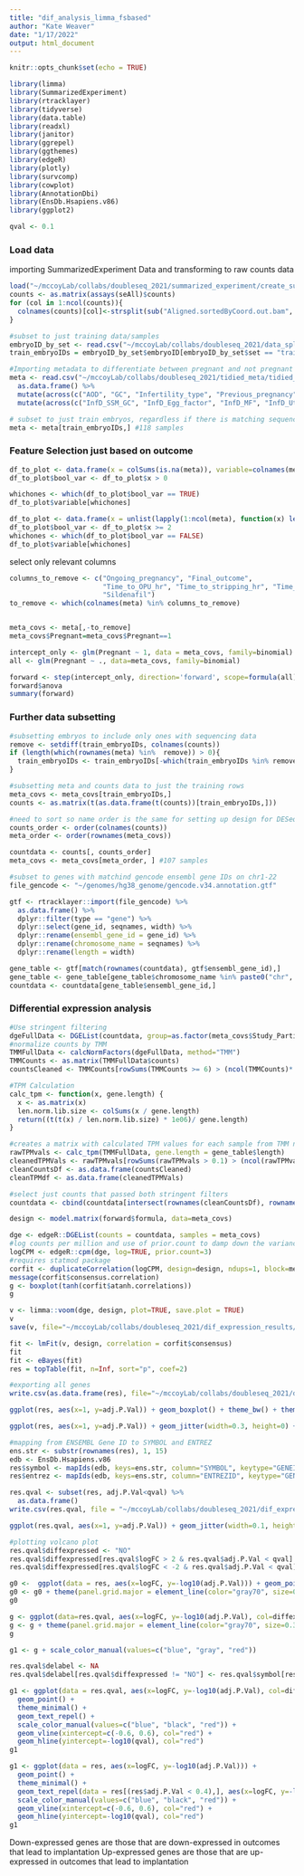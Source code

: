 ```yaml
---
title: "dif_analysis_limma_fsbased"
author: "Kate Weaver"
date: "1/17/2022"
output: html_document
---
```


```r
knitr::opts_chunk$set(echo = TRUE)
```

```r
library(limma)
library(SummarizedExperiment)
library(rtracklayer)
library(tidyverse)
library(data.table)
library(readxl)
library(janitor)
library(ggrepel)
library(ggthemes)
library(edgeR)
library(plotly)
library(survcomp)
library(cowplot)
library(AnnotationDbi)
library(EnsDb.Hsapiens.v86)
library(ggplot2)
```

```r
qval <- 0.1
```

### Load data

importing SummarizedExperiment Data and transforming to raw counts data
```r
load("~/mccoyLab/collabs/doubleseq_2021/summarized_experiment/create_summarized_experiment_allNov2021.Rdata")
counts <- as.matrix(assays(seAll)$counts)
for (col in 1:ncol(counts)){
  colnames(counts)[col]<-strsplit(sub("Aligned.sortedByCoord.out.bam", "", colnames(counts)[col]), "_")[[1]][1]
}
```

```r
#subset to just training data/samples
embryoID_by_set <- read.csv("~/mccoyLab/collabs/doubleseq_2021/data_split/embryo_bySet_full_kw_20211217.csv", col.names=c("embryoID", "set"))
train_embryoIDs = embryoID_by_set$embryoID[embryoID_by_set$set == "train"]

#Importing metadata to differentiate between pregnant and not pregnant and other main covariates
meta <- read.csv("~/mccoyLab/collabs/doubleseq_2021/tidied_meta/tidied_meta_CREATE_kw_20211217.csv", row.names = 1) %>% 
  as.data.frame() %>% 
  mutate(across(c("AOD", "GC", "Infertility_type", "Previous_pregnancy", "Past_surgical_hist", "Pregnant", "Ongoing_pregnancy", "Final_outcome", "Embryo_grade_at_freezing", "Interpretation", "cDNA_RT_Date", "Library_Prep_Date", "Sequencing_Date", "Study_Participant_ID"), as.factor)) %>%
  mutate(across(c("InfD_SSM_GC", "InfD_Egg_factor", "InfD_MF", "InfD_Uterine_factor", "InfD_TF", "InfD_RPL", "InfD_RIF", "InfD_Unexplained", "PMdH_none", "PMdH_vasculitis", "PMdH_immune", "PMdH_stress_hormones"), as.factor))

# subset to just train embryos, regardless if there is matching sequencing data or not
meta <- meta[train_embryoIDs,] #118 samples
```

### Feature Selection just based on outcome

```r
df_to_plot <- data.frame(x = colSums(is.na(meta)), variable=colnames(meta))
df_to_plot$bool_var <- df_to_plot$x > 0

whichones <- which(df_to_plot$bool_var == TRUE)
df_to_plot$variable[whichones]
```

```r
df_to_plot <- data.frame(x = unlist(lapply(1:ncol(meta), function(x) length(unique(meta[,x])))), variable=colnames(meta))
df_to_plot$bool_var <- df_to_plot$x >= 2
whichones <- which(df_to_plot$bool_var == FALSE)
df_to_plot$variable[whichones]
```

select only relevant columns
```r
columns_to_remove <- c("Ongoing_pregnancy", "Final_outcome",
                       "Time_to_OPU_hr", "Time_to_stripping_hr", "Time_to_ICSI_hr", "Time_to_Biopsy_hr", "AMH",
                       "Sildenafil")
to_remove <- which(colnames(meta) %in% columns_to_remove)


meta_covs <- meta[,-to_remove]
meta_covs$Pregnant=meta_covs$Pregnant==1
```


```r
intercept_only <- glm(Pregnant ~ 1, data = meta_covs, family=binomial)
all <- glm(Pregnant ~ ., data=meta_covs, family=binomial)
```

```r
forward <- step(intercept_only, direction='forward', scope=formula(all), trace=0)
forward$anova
summary(forward)
```

### Further data subsetting

```r
#subsetting embryos to include only ones with sequencing data            
remove <- setdiff(train_embryoIDs, colnames(counts))
if (length(which(rownames(meta) %in%  remove)) > 0){
  train_embryoIDs <- train_embryoIDs[-which(train_embryoIDs %in% remove)]
}

#subsetting meta and counts data to just the training rows            
meta_covs <- meta_covs[train_embryoIDs,]
counts <- as.matrix(t(as.data.frame(t(counts))[train_embryoIDs,]))

#need to sort so name order is the same for setting up design for DESeq experiment
counts_order <- order(colnames(counts))
meta_order <- order(rownames(meta_covs))

countdata <- counts[, counts_order]
meta_covs <- meta_covs[meta_order, ] #107 samples
```


```r
#subset to genes with matchind gencode ensembl gene IDs on chr1-22
file_gencode <- "~/genomes/hg38_genome/gencode.v34.annotation.gtf"

gtf <- rtracklayer::import(file_gencode) %>% 
  as.data.frame() %>% 
  dplyr::filter(type == "gene") %>% 
  dplyr::select(gene_id, seqnames, width) %>% 
  dplyr::rename(ensembl_gene_id = gene_id) %>% 
  dplyr::rename(chromosome_name = seqnames) %>% 
  dplyr::rename(length = width)

gene_table <- gtf[match(rownames(countdata), gtf$ensembl_gene_id),]
gene_table <- gene_table[gene_table$chromosome_name %in% paste0("chr", 1:22),]
countdata <- countdata[gene_table$ensembl_gene_id,]

```


### Differential expression analysis

```r
#Use stringent filtering
dgeFullData <- DGEList(countdata, group=as.factor(meta_covs$Study_Participant_ID))
#normalize counts by TMM
TMMFullData <- calcNormFactors(dgeFullData, method="TMM")
TMMCounts <- as.matrix(TMMFullData$counts)
countsCleaned <- TMMCounts[rowSums(TMMCounts >= 6) > (ncol(TMMCounts)* .2),]

#TPM Calculation
calc_tpm <- function(x, gene.length) {
  x <- as.matrix(x)
  len.norm.lib.size <- colSums(x / gene.length)
  return((t(t(x) / len.norm.lib.size) * 1e06)/ gene.length)
}

#creates a matrix with calculated TPM values for each sample from TMM normalized counts and the gene lengths
rawTPMvals <- calc_tpm(TMMFullData, gene.length = gene_table$length)
cleanedTPMVals <- rawTPMvals[rowSums(rawTPMvals > 0.1) > (ncol(rawTPMvals)*.2),]
cleanCountsDf <- as.data.frame(countsCleaned)
cleanTPMdf <- as.data.frame(cleanedTPMVals)

#select just counts that passed both stringent filters
countdata <- cbind(countdata[intersect(rownames(cleanCountsDf), rownames(cleanTPMdf)),])
```

```r
design <- model.matrix(forward$formula, data=meta_covs)
```

```r
dge <- edgeR::DGEList(counts = countdata, samples = meta_covs)
#log counts per million and use of prior.count to damp down the variance of logs of low counts
logCPM <- edgeR::cpm(dge, log=TRUE, prior.count=3)
#requires statmod package
corfit <- duplicateCorrelation(logCPM, design=design, ndups=1, block=meta_covs$Study_Participant_ID) # A slow computation
message(corfit$consensus.correlation)
g <- boxplot(tanh(corfit$atanh.correlations))
g

v <- limma::voom(dge, design, plot=TRUE, save.plot = TRUE)
v
save(v, file="~/mccoyLab/collabs/doubleseq_2021/dif_expression_results/voomOut_trainSPA_featselect_withBatch.Rdata")

fit <- lmFit(v, design, correlation = corfit$consensus)
fit
fit <- eBayes(fit)
res = topTable(fit, n=Inf, sort="p", coef=2)

#exporting all genes
write.csv(as.data.frame(res), file="~/mccoyLab/collabs/doubleseq_2021/dif_expression_results/results_trainSPA_featselect_withBatch.all.csv")
```

```r
ggplot(res, aes(x=1, y=adj.P.Val)) + geom_boxplot() + theme_bw() + theme(panel.grid = element_blank(), panel.background = element_blank()) + xlab("") + theme(axis.text.x=element_blank(), axis.ticks.x=element_blank())

ggplot(res, aes(x=1, y=adj.P.Val)) + geom_jitter(width=0.3, height=0) + theme_bw() + theme(panel.grid = element_blank(), panel.background = element_blank()) + xlab("") + theme(axis.text.x=element_blank(), axis.ticks.x=element_blank())

#mapping from ENSEMBL Gene ID to SYMBOL and ENTREZ
ens.str <- substr(rownames(res), 1, 15)
edb <- EnsDb.Hsapiens.v86
res$symbol <- mapIds(edb, keys=ens.str, column="SYMBOL", keytype="GENEID", multiVals="first")
res$entrez <- mapIds(edb, keys=ens.str, column="ENTREZID", keytype="GENEID", multiVals="first")

```


```r
res.qval <- subset(res, adj.P.Val<qval) %>% 
  as.data.frame()
write.csv(res.qval, file = "~/mccoyLab/collabs/doubleseq_2021/dif_expression_results/results_trainSPA_featselect_withBatch.qval.csv")

ggplot(res.qval, aes(x=1, y=adj.P.Val)) + geom_jitter(width=0.1, height=0) + theme_bw() + theme(panel.grid = element_blank(), panel.background = element_blank()) + xlab("") + theme(axis.text.x=element_blank(), axis.ticks.x=element_blank())

#plotting volcano plot
res.qval$diffexpressed <- "NO"
res.qval$diffexpressed[res.qval$logFC > 2 & res.qval$adj.P.Val < qval] <- "UP"
res.qval$diffexpressed[res.qval$logFC < -2 & res.qval$adj.P.Val < qval] <- "DOWN"

g0 <-  ggplot(data = res, aes(x=logFC, y=-log10(adj.P.Val))) + geom_point(size=0.5) + theme_classic()
g0 <- g0 + theme(panel.grid.major = element_line(color="gray70", size=0.3, linetype=3)) + geom_vline(xintercept=c(-2,2), col="green4") + geom_hline(yintercept=-log10(qval), col="green4")
g0

g <- ggplot(data=res.qval, aes(x=logFC, y=-log10(adj.P.Val), col=diffexpressed)) + geom_point(size=0.5) + theme_classic()
g <- g + theme(panel.grid.major = element_line(color="gray70", size=0.3, linetype=3)) + geom_vline(xintercept=c(-2,2), col="green4") + geom_hline(yintercept=-log10(qval), col="green4")
g

g1 <- g + scale_color_manual(values=c("blue", "gray", "red"))

res.qval$delabel <- NA
res.qval$delabel[res.qval$diffexpressed != "NO"] <- res.qval$symbol[res.qval$diffexpressed != "NO"]

g1 <- ggplot(data = res.qval, aes(x=logFC, y=-log10(adj.P.Val), col=diffexpressed, label=delabel)) +
  geom_point() +
  theme_minimal() +
  geom_text_repel() +
  scale_color_manual(values=c("blue", "black", "red")) +
  geom_vline(xintercept=c(-0.6, 0.6), col="red") +
  geom_hline(yintercept=-log10(qval), col="red")
g1

g1 <- ggplot(data = res, aes(x=logFC, y=-log10(adj.P.Val))) +
  geom_point() +
  theme_minimal() +
  geom_text_repel(data = res[(res$adj.P.Val < 0.4),], aes(x=logFC, y=-log10(adj.P.Val), label = symbol)) +
  scale_color_manual(values=c("blue", "black", "red")) +
  geom_vline(xintercept=c(-0.6, 0.6), col="red") +
  geom_hline(yintercept=-log10(qval), col="red")
g1

```



Down-expressed genes are those that are down-expressed in outcomes that lead to implantation
Up-expressed genes are those that are up-expressed in outcomes that lead to implantation